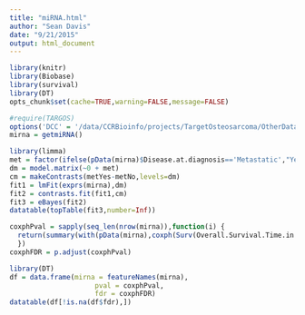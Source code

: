 ```yaml
---
title: "miRNA.html"
author: "Sean Davis"
date: "9/21/2015"
output: html_document
---
```


```r
library(knitr)
library(Biobase)
library(survival)
library(DT)
opts_chunk$set(cache=TRUE,warning=FALSE,message=FALSE)
```

```r
#require(TARGOS)
options('DCC' = '/data/CCRBioinfo/projects/TargetOsteosarcoma/OtherData/DCC')
mirna = getmiRNA()
```

```r
library(limma)
met = factor(ifelse(pData(mirna)$Disease.at.diagnosis=='Metastatic',"Yes","No"))
dm = model.matrix(~0 + met)
cm = makeContrasts(metYes-metNo,levels=dm)
fit1 = lmFit(exprs(mirna),dm)
fit2 = contrasts.fit(fit1,cm)
fit3 = eBayes(fit2)
datatable(topTable(fit3,number=Inf))
```


```r
coxphPval = sapply(seq_len(nrow(mirna)),function(i) {
  return(summary(with(pData(mirna),coxph(Surv(Overall.Survival.Time.in.Days,as.numeric(Vital.Status.=='Dead')) ~ exprs(mirna)[i,])))$waldtest['pvalue'])
  })
coxphFDR = p.adjust(coxphPval)
```




```r
library(DT)
df = data.frame(mirna = featureNames(mirna),
                     pval = coxphPval, 
                     fdr = coxphFDR)
datatable(df[!is.na(df$fdr),])
```


